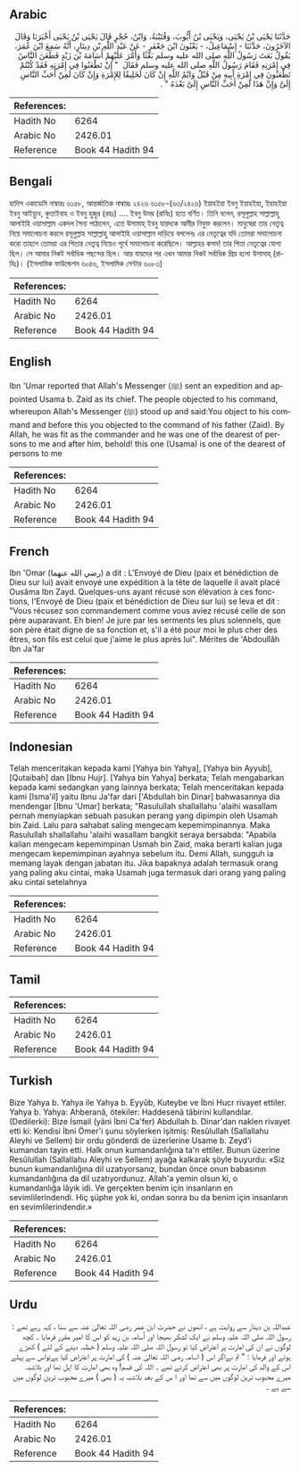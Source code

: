 ## Arabic


<div dir="rtl" lang="ar" style={{fontSize:'larger',backgroundColor:'#f8f9fa',padding:20}}>
حَدَّثَنَا يَحْيَى بْنُ يَحْيَى، وَيَحْيَى بْنُ أَيُّوبَ، وَقُتَيْبَةُ، وَابْنُ، حُجْرٍ قَالَ يَحْيَى بْنُ يَحْيَى أَخْبَرَنَا وَقَالَ الآخَرُونَ، حَدَّثَنَا - إِسْمَاعِيلُ، - يَعْنُونَ ابْنَ جَعْفَرٍ - عَنْ عَبْدِ اللَّهِ بْنِ دِينَارٍ، أَنَّهُ سَمِعَ ابْنَ عُمَرَ، يَقُولُ بَعَثَ رَسُولُ اللَّهِ صلى الله عليه وسلم بَعْثًا وَأَمَّرَ عَلَيْهِمْ أُسَامَةَ بْنَ زَيْدٍ فَطَعَنَ النَّاسُ فِي إِمْرَتِهِ فَقَامَ رَسُولُ اللَّهِ صلى الله عليه وسلم فَقَالَ ‏ "‏ إِنْ تَطْعَنُوا فِي إِمْرَتِهِ فَقَدْ كُنْتُمْ تَطْعَنُونَ فِي إِمْرَةِ أَبِيهِ مِنْ قَبْلُ وَايْمُ اللَّهِ إِنْ كَانَ لَخَلِيقًا لِلإِمْرَةِ وَإِنْ كَانَ لَمِنْ أَحَبِّ النَّاسِ إِلَىَّ وَإِنَّ هَذَا لَمِنْ أَحَبِّ النَّاسِ إِلَىَّ بَعْدَهُ ‏"‏ ‏.‏
</div>
<div style={{backgroundColor:'#f8f9fa',padding:20, marginBottom: 10}}><table> <thead> <tr> <th>References:</th> <th></th> </tr> </thead> <tbody><tr><td>Hadith No</td><td>6264</td></tr><tr><td>Arabic No</td><td>2426.01</td></tr><tr><td>Reference</td><td>Book 44 Hadith 94</td></tr></tbody></table></div>

## Bengali


<div dir="ltr" lang="bn" style={{fontSize:'larger',backgroundColor:'#f8f9fa',padding:20}}>
হাদিস একাডেমি নাম্বারঃ ৬১৫৮, আন্তর্জাতিক নাম্বারঃ ২৪২৬ ৬১৫৮-(৬৩/২৪২৬) ইয়াহইয়া ইবনু ইয়াহইয়া, ইয়াহইয়া ইবনু আইয়্যুব, কুতাইবাহ ও ইবনু হুজুর (রহঃ) …. ইবনু উমর (রাযিঃ) হতে বর্ণিত। তিনি বলেন, রসূলুল্লাহ সাল্লাল্লাহু আলাইহি ওয়াসাল্লাম একদল সৈন্য পাঠালেন, এতে উসামাহ্ ইবনু যায়দকে আমীর নিযুক্ত করলেন। মানুষেরা তার নেতৃত্ব নিয়ে সমালোচনা করলে রসূলুল্লাহ সাল্লাল্লাহু আলাইহি ওয়াসাল্লাম দাড়িয়ে বললেনঃ এর নেতৃত্বের যদি তোমরা সমালোচনা করো তাহলে তোমরা এর পিতার নেতৃত্ব নিয়েও পূর্বে সমালোচনা করেছিলে। আল্লাহর কসম! তার পিতা নেতৃত্বের যোগ্য ছিল। সে আমার নিকট সর্বাধিক পছন্দের ছিল। আর যায়দের পর এখন আমার নিকট সর্বাধিক প্রিয় হলো উসামাহ্ (রাযিঃ)। (ইসলামিক ফাউন্ডেশন ৬০৪৬, ইসলামিক সেন্টার ৬০৮৩)
</div>
<div style={{backgroundColor:'#f8f9fa',padding:20, marginBottom: 10}}><table> <thead> <tr> <th>References:</th> <th></th> </tr> </thead> <tbody><tr><td>Hadith No</td><td>6264</td></tr><tr><td>Arabic No</td><td>2426.01</td></tr><tr><td>Reference</td><td>Book 44 Hadith 94</td></tr></tbody></table></div>

## English


<div dir="ltr" lang="en" style={{fontSize:'larger',backgroundColor:'#f8f9fa',padding:20}}>
Ibn 'Umar reported that Allah's Messenger (ﷺ) sent an expedition and appointed Usama b. Zaid as its chief. The people objected to his command, whereupon Allah's Messenger (ﷺ) stood up and said:You object to his command and before this you objected to the command of his father (Zaid). By Allah, he was fit as the commander and he was one of the dearest of persons to me and after him, behold! this one (Usama) is one of the dearest of persons to me
</div>
<div style={{backgroundColor:'#f8f9fa',padding:20, marginBottom: 10}}><table> <thead> <tr> <th>References:</th> <th></th> </tr> </thead> <tbody><tr><td>Hadith No</td><td>6264</td></tr><tr><td>Arabic No</td><td>2426.01</td></tr><tr><td>Reference</td><td>Book 44 Hadith 94</td></tr></tbody></table></div>

## French


<div dir="ltr" lang="fr" style={{fontSize:'larger',backgroundColor:'#f8f9fa',padding:20}}>
Ibn 'Omar (رضي الله عنهما) a dit : L'Envoyé de Dieu (paix et bénédiction de Dieu sur lui) avait envoyé une expédition à la tête de laquelle il avait placé Ousâma Ibn Zayd. Quelques-uns ayant récusé son élévation à ces fonctions, l'Envoyé de Dieu (paix et bénédiction de Dieu sur lui) se leva et dit : "Vous récusez son commandement comme vous aviez récusé celle de son père auparavant. Eh bien! Je jure par les serments les plus solennels, que son père était digne de sa fonction et, s'il a été pour moi le plus cher des êtres, son fils est celui que j'aime le plus après lui". Mérites de 'Abdoullâh Ibn Ja'far
</div>
<div style={{backgroundColor:'#f8f9fa',padding:20, marginBottom: 10}}><table> <thead> <tr> <th>References:</th> <th></th> </tr> </thead> <tbody><tr><td>Hadith No</td><td>6264</td></tr><tr><td>Arabic No</td><td>2426.01</td></tr><tr><td>Reference</td><td>Book 44 Hadith 94</td></tr></tbody></table></div>

## Indonesian


<div dir="ltr" lang="id" style={{fontSize:'larger',backgroundColor:'#f8f9fa',padding:20}}>
Telah menceritakan kepada kami [Yahya bin Yahya], [Yahya bin Ayyub], [Qutaibah] dan [Ibnu Hujr]. [Yahya bin Yahya] berkata; Telah mengabarkan kepada kami sedangkan yang lainnya berkata; Telah menceritakan kepada kami [Isma'il] yaitu Ibnu Ja'far dari ['Abdullah bin Dinar] bahwasannya dia mendengar [Ibnu 'Umar] berkata; "Rasulullah shallallahu 'alaihi wasallam pernah menyiapkan sebuah pasukan perang yang dipimpin oleh Usamah bin Zaid. Lalu para sahabat saling mengecam kepemimpinannya. Maka Rasulullah shallallahu 'alaihi wasallam bangkit seraya bersabda: "Apabila kalian mengecam kepemimpinan Usmah bin Zaid, maka berarti kalian juga mengecam kepemimpinan ayahnya sebelum itu. Demi Allah, sungguh ia memang layak dengan jabatan itu. Jika bapaknya adalah termasuk orang yang paling aku cintai, maka Usamah juga termasuk dari orang yang paling aku cintai setelahnya
</div>
<div style={{backgroundColor:'#f8f9fa',padding:20, marginBottom: 10}}><table> <thead> <tr> <th>References:</th> <th></th> </tr> </thead> <tbody><tr><td>Hadith No</td><td>6264</td></tr><tr><td>Arabic No</td><td>2426.01</td></tr><tr><td>Reference</td><td>Book 44 Hadith 94</td></tr></tbody></table></div>

## Tamil


<div dir="ltr" lang="ta" style={{fontSize:'larger',backgroundColor:'#f8f9fa',padding:20}}>

</div>
<div style={{backgroundColor:'#f8f9fa',padding:20, marginBottom: 10}}><table> <thead> <tr> <th>References:</th> <th></th> </tr> </thead> <tbody><tr><td>Hadith No</td><td>6264</td></tr><tr><td>Arabic No</td><td>2426.01</td></tr><tr><td>Reference</td><td>Book 44 Hadith 94</td></tr></tbody></table></div>

## Turkish


<div dir="ltr" lang="tr" style={{fontSize:'larger',backgroundColor:'#f8f9fa',padding:20}}>
Bize Yahya b. Yahya ile Yahya b. Eyyûb, Kuteybe ve İbni Hucr rivayet ettiler. Yahya b. Yahya: Ahberanâ, ötekiler: Haddesenâ tâbirini kullandılar. (Dedilerki): Bize İsmail (yâni İbni Ca'fer) Abdullah b. Dinar'dan naklen rivayet etti ki: Kendisi İbni Ömer'i şunu söylerken işitmiş: Resûlullah (Sallallahu Aleyhi ve Sellem) bir ordu gönderdi de üzerlerine Usame b. Zeyd'i kumandan tayin etti. Halk onun kumandanlığına ta'n ettiler. Bunun üzerine Resûlullah (Sallallahu Aleyhi ve Sellem) ayağa kalkarak şöyle buyurdu: «Siz bunun kumandanlığına dil uzatıyorsanız, bundan önce onun babasının kumandanlığına da dil uzatıyordunuz. Allah'a yemin olsun ki, o kumandanlığa lâyık idi. Ve gerçekten benim için insanların en sevimlilerindendi. Hiç şüphe yok ki, ondan sonra bu da benim için insanların en sevimlilerindendir.»
</div>
<div style={{backgroundColor:'#f8f9fa',padding:20, marginBottom: 10}}><table> <thead> <tr> <th>References:</th> <th></th> </tr> </thead> <tbody><tr><td>Hadith No</td><td>6264</td></tr><tr><td>Arabic No</td><td>2426.01</td></tr><tr><td>Reference</td><td>Book 44 Hadith 94</td></tr></tbody></table></div>

## Urdu


<div dir="rtl" lang="ur" style={{fontSize:'larger',backgroundColor:'#f8f9fa',padding:20}}>
عبداللہ بن دینار سے روایت ہے ، انھوں نے حضرت ابن عمر رضی اللہ تعالیٰ عنہ سے سنا ، کہہ رہے تھے : رسول اللہ صلی اللہ علیہ وسلم نے ایک لشکر بھیجا اور اُسامہ بن زید کو اس کا امیر مقرر فرمایا ۔ کچھ لوگوں نے ان کی امارت پر اعتراض کیا تو رسول اللہ صلی اللہ علیہ وسلم ( خطبہ دینے کے لئے ) کھڑے ہوئے اور فرمایا : " تم نےاگر اس ( اسامہ رضی اللہ تعالیٰ عنہ ) کی امارت پر اعتراض کیا ہےتواس سے پہلے اس کے والد کی امارت پر بھی اعتراض کرتے تھے ۔ اللہ کی قسم! وہ بھی امارت کا اہل تھا اور بلاشبہ میرے محبوب ترین لوگوں میں سے تھا اور ا س کے بعد بلاشبہ یہ ( بھی ) میرے محبوب ترین لوگوں میں سے ہے ۔
</div>
<div style={{backgroundColor:'#f8f9fa',padding:20, marginBottom: 10}}><table> <thead> <tr> <th>References:</th> <th></th> </tr> </thead> <tbody><tr><td>Hadith No</td><td>6264</td></tr><tr><td>Arabic No</td><td>2426.01</td></tr><tr><td>Reference</td><td>Book 44 Hadith 94</td></tr></tbody></table></div>